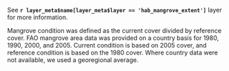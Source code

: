 See **`r layer_meta$name[layer_meta$layer == 'hab_mangrove_extent']`** layer for more information.

Mangrove condition was defined as the current cover divided by reference cover.  FAO mangrove area data was provided on a country basis for 1980, 1990, 2000, and 2005.  Current condition is based on 2005 cover, and reference condition is based on the 1980 cover. Where country data were not available, we used a georegional average. 
